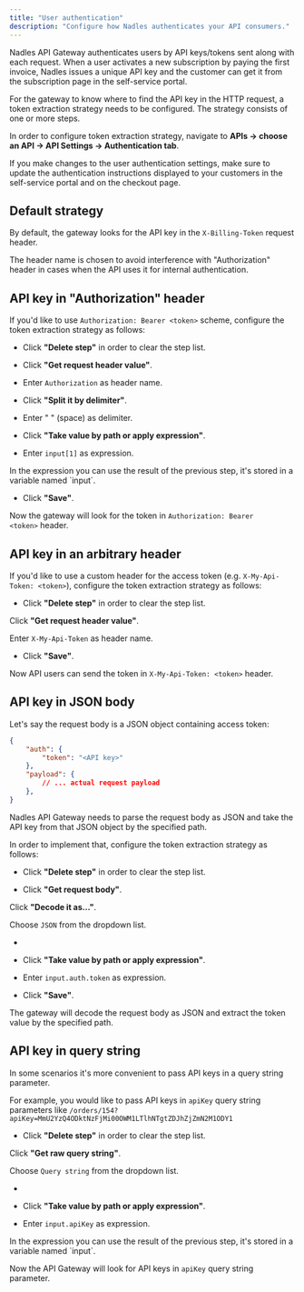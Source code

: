 ```yaml
---
title: "User authentication"
description: "Configure how Nadles authenticates your API consumers."
---
```


Nadles API Gateway authenticates users by API keys/tokens sent along with each request. When a user activates a new subscription by paying the first invoice, Nadles issues a unique API key and the customer can get it from the subscription page in the self-service portal.

For the gateway to know where to find the API key in the HTTP request, a token extraction strategy needs to be configured. The strategy consists of one or more steps.

In order to configure token extraction strategy, navigate to **APIs → choose an API → API Settings → Authentication tab**.

<Warning>
  If you make changes to the user authentication settings, make sure to update the authentication instructions displayed to your customers in the self-service portal and on the checkout page.
</Warning>

## Default strategy

By default, the gateway looks for the API key in the `X-Billing-Token` request header.

The header name is chosen to avoid interference with "Authorization" header in cases when the API uses it for internal authentication.

## API key in "Authorization" header

If you'd like to use `Authorization: Bearer <token>` scheme, configure the token extraction strategy as follows:

* Click **"Delete step"** in order to clear the step list.

* Click **"Get request header value"**.

* Enter `Authorization` as header name.

* Click **"Split it by delimiter"**.

* Enter " " (space) as delimiter.

* Click **"Take value by path or apply expression"**.

* Enter `input[1]` as expression.

<Note>
  In the expression you can use the result of the previous step, it's stored in a variable named `input`.
</Note>

* Click **"Save"**.

Now the gateway will look for the token in `Authorization: Bearer <token>` header.

## API key in an arbitrary header

If you'd like to use a custom header for the access token (e.g. `X-My-Api-Token: <token>`), configure the token extraction strategy as follows:

* Click **"Delete step"** in order to clear the step list.

Click **"Get request header value"**.

Enter `X-My-Api-Token` as header name.

* Click **"Save"**.

Now API users can send the token in `X-My-Api-Token: <token>` header.

## API key in JSON body

Let's say the request body is a JSON object containing access token:

```json
{
    "auth": {
        "token": "<API key>"
    },
    "payload": {
        // ... actual request payload
    },
}
```

Nadles API Gateway needs to parse the request body as JSON and take the API key from that JSON object by the specified path.

In order to implement that, configure the token extraction strategy as follows:

* Click **"Delete step"** in order to clear the step list.

* Click **"Get request body"**.

Click **"Decode it as..."**.

Choose `JSON` from the dropdown list.

*

* Click **"Take value by path or apply expression"**.

* Enter `input.auth.token` as expression.

* Click **"Save"**.

The gateway will decode the request body as JSON and extract the token value by the specified path.

## API key in query string

In some scenarios it's more convenient to pass API keys in a query string parameter.

For example, you would like to pass API keys in `apiKey` query string parameters like `/orders/154?apiKey=MmU2YzQ4ODktNzFjMi00OWM1LTlhNTgtZDJhZjZmN2M1ODY1`

* Click **"Delete step"** in order to clear the step list.

Click **"Get raw query string"**.

Choose `Query string` from the dropdown list.

*

* Click **"Take value by path or apply expression"**.

* Enter `input.apiKey` as expression.

<Note>
  In the expression you can use the result of the previous step, it's stored in a variable named `input`.
</Note>

Now the API Gateway will look for API keys in `apiKey` query string parameter.